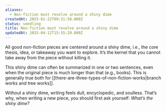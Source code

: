 ```yaml
---
aliases:
  - Non-fiction must revolve around a shiny dime
createdAt: 2025-01-22T09:31:58.000Z
status: seedling
title: Non-fiction must revolve around a shiny dime
updatedAt: 2025-04-12T15:55:20.000Z
---
```

All good non-fiction pieces are centered around a shiny dime, i.e., the core thesis, idea, or takeaway you want to explore. It’s the kernel that you cannot take away from the piece without killing it.

This shiny dime can often be summarized in one or two sentences, even when the original piece is much longer than that (e.g., books). This is generally true both for [[there-are-three-types-of-non-fiction-works|branch works and tree works]].

Without a shiny dime, writing feels dull, encyclopedic, and soulless. That’s why, when writing a new piece, you should first ask yourself: _What’s the shiny dime?_
